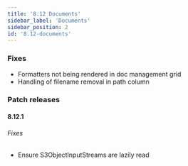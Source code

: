 ```yaml
---
title: '8.12 Documents'
sidebar_label: 'Documents'
sidebar_position: 2
id: '8.12-documents'
---
```


### Fixes

* Formatters not being rendered in doc management grid 
* Handling of filename removal in path column 

### Patch releases

#### 8.12.1

###### Fixes

* Ensure S3ObjectInputStreams are lazily read 